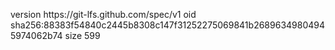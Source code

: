version https://git-lfs.github.com/spec/v1
oid sha256:88383f54840c2445b8308c147f31252275069841b26896349804945974062b74
size 599
